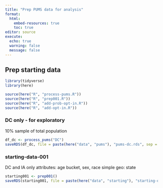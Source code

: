 ```yaml
---
title: "Prep PUMS data for analysis"
format: 
  html:
    embed-resources: true
    toc: true
editor: source
execute:
  echo: true
  warning: false
  message: false
---
```


## Prep starting data

```r
library(tidyverse)
library(here)

source(here("R", "process-pums.R"))
source(here("R", "prep001.R"))
source(here("R", "add-prob-opt-in.R"))
source(here("R", "add-opt-in.R"))
```

### DC only - for exploratory

10% sample of total population

```r
df_dc <- process_pums("DC")
saveRDS(df_dc, file = paste(here("data", "pums"), "pums-dc.rds", sep = "/"))
```

### starting-data-001

DC and IA only
attributes: age bucket, sex, race simple
geo: state

```r
starting001 <- prep001()
saveRDS(starting001, file = paste(here("data", "starting"), "starting-data-001.rds", sep = "/"))
```

